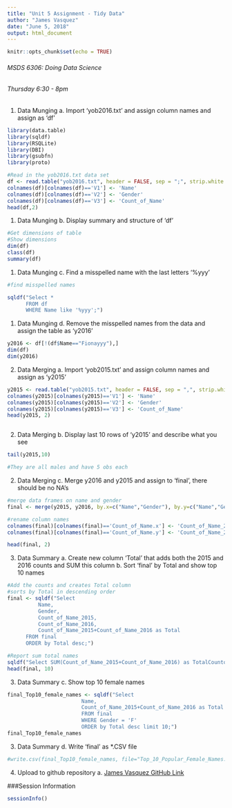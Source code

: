 ```yaml
---
title: "Unit 5 Assignment - Tidy Data"
author: "James Vasquez"
date: "June 5, 2018"
output: html_document
---
```


```r
knitr::opts_chunk$set(echo = TRUE)
```
###### MSDS 6306: Doing Data Science
###### Thursday 6:30 - 8pm

1.   Data Munging
    a.   Import 'yob2016.txt' and assign column names and assign as 'df'
```r
library(data.table)
library(sqldf)
library(RSQLite)
library(DBI)
library(gsubfn)
library(proto)

#Read in the yob2016.txt data set
df <- read.table("yob2016.txt", header = FALSE, sep = ";", strip.white = TRUE)
colnames(df)[colnames(df)=='V1'] <- 'Name'
colnames(df)[colnames(df)=='V2'] <- 'Gender'
colnames(df)[colnames(df)=='V3'] <- 'Count_of_Name'
head(df,2)
```

1.   Data Munging
    b.   Display summary and structure of 'df'
```r
#Get dimensions of table
#Show dimensions
dim(df)
class(df)
summary(df)
```

1.   Data Munging
    c.   Find a misspelled name with the last letters '%yyy'
```r
#find misspelled names

sqldf("Select * 
      FROM df 
      WHERE Name like '%yyy';")

```

1.   Data Munging
    d.   Remove the misspelled names from the data and assign the table as 'y2016'
```r
y2016 <- df[!(df$Name=="Fionayyy"),]
dim(df)
dim(y2016)
```

2.   Data Merging
    a.   Import 'yob2015.txt' and assign column names and assign as 'y2015'
```r
y2015 <- read.table("yob2015.txt", header = FALSE, sep = ",", strip.white = TRUE)
colnames(y2015)[colnames(y2015)=='V1'] <- 'Name'
colnames(y2015)[colnames(y2015)=='V2'] <- 'Gender'
colnames(y2015)[colnames(y2015)=='V3'] <- 'Count_of_Name'
head(y2015, 2)
```
```r

```

2.   Data Merging
    b.   Display last 10 rows of 'y2015' and describe what you see
```r
tail(y2015,10)

#They are all males and have 5 obs each
```

2.   Data Merging
    c.   Merge y2016 and y2015 and assign to 'final', there should be no NA's
```r
#merge data frames on name and gender
final <- merge(y2015, y2016, by.x=c("Name","Gender"), by.y=c("Name","Gender"), all=FALSE)

#rename column names
colnames(final)[colnames(final)=='Count_of_Name.x'] <- 'Count_of_Name_2015'
colnames(final)[colnames(final)=='Count_of_Name.y'] <- 'Count_of_Name_2016'

head(final, 2)
```

3.   Data Summary
    a.   Create new column 'Total' that adds both the 2015 and 2016 counts and SUM this column
    b.   Sort 'final' by Total and show top 10 names
```r
#Add the counts and creates Total column
#sorts by Total in descending order
final <- sqldf("Select 
          Name,
          Gender,
          Count_of_Name_2015,
          Count_of_Name_2016,
          Count_of_Name_2015+Count_of_Name_2016 as Total
      FROM final
      ORDER by Total desc;")

#Report sum total names
sqldf("Select SUM(Count_of_Name_2015+Count_of_Name_2016) as TotalCountofNames FROM final;")
head(final, 10)
```

3.   Data Summary
    c.   Show top 10 female names
```r
final_Top10_female_names <- sqldf("Select 
                        Name,
                        Count_of_Name_2015+Count_of_Name_2016 as Total
                        FROM final
                        WHERE Gender = 'F'
                        ORDER by Total desc limit 10;")
final_Top10_female_names
```

3.   Data Summary
    d.   Write 'final' as *.CSV file
```r
#write.csv(final_Top10_female_names, file="Top_10_Popular_Female_Names.csv", row.names = FALSE)
```

4.   Upload to github repository 
    a.   [James Vasquez GitHub Link](https://github.com/jvasquezDC/SMU-MSDS6306-HW.git)

###Session Information
```r
sessionInfo()

```
